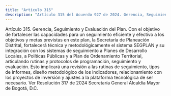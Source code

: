 ```yaml
---
title: "Artículo 315"
description: "Artículo 315 del Acuerdo 927 de 2024. Gerencia, Seguimiento y Evaluación del Plan."
---
```


Artículo 315. Gerencia, Seguimiento y Evaluación del Plan. Con el objetivo de fortalecer las capacidades para un seguimiento eficiente y efectivo a los objetivos y metas previstas en este plan, la Secretaría de Planeación Distrital, fortalecerá técnica y metodológicamente el sistema SEGPLAN y su integración con los sistemas de seguimiento a Planes de Desarrollo Locales, a Políticas Públicas y a Plan de Ordenamiento Territorial, articulando rutinas y protocolos de programación, seguimiento y evaluación. Esto implicará una revisión a las rutinas de seguimiento, tipos de informes, diseño metodológico de los indicadores, relacionamiento con los proyectos de inversión y ajustes a la plataforma tecnológica de ser necesario.
Ver Resolución 317 de 2024 Secretaría General Alcaldía Mayor de Bogotá, D.C.
